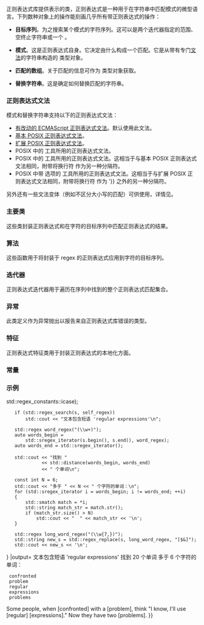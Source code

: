 {{title|正则表达式库 {{mark since c++11}}}}
{{cpp/regex/navbar}}

正则表达式库提供表示{{enwiki|Regular expression|正则表达式}}的类，正则表达式是一种用于在字符串中匹配模式的微型语言。下列数种对象上的操作能刻画几乎所有带正则表达式的操作：

* '''目标序列'''。为之搜索某个模式的字符序列。这可以是两个迭代器指定的范围、空终止字符串或一个 {{lc|std::string}}。

* '''模式'''。这是正则表达式自身。它决定由什么构成一个匹配。它是从带有专门[[#正则表达式文法|文法]]的字符串构造的 {{lc|std::basic_regex}} 类型对象。

* '''匹配的数组'''。关于匹配的信息可作为 {{lc|std::match_results}} 类型对象获取。

* '''替换字符串'''。这是确定如何替换匹配的字符串。 

===正则表达式文法===
模式和替换字符串支持以下的正则表达式文法：
* [[cpp/regex/ecmascript|有改动的 ECMAScript 正则表达式文法]]。默认使用此文法。
* [https://pubs.opengroup.org/onlinepubs/9699919799/basedefs/V1_chap09.html#tag_09_03 基本 POSIX 正则表达式文法]。
* [https://pubs.opengroup.org/onlinepubs/9699919799/basedefs/V1_chap09.html#tag_09_04 扩展 POSIX 正则表达式文法]。
* POSIX 中的 {{box|[https://pubs.opengroup.org/onlinepubs/9699919799/utilities/awk.html#tag_20_06_13_04 awk]}} 工具所用的正则表达式文法。
* POSIX 中的 {{box|[https://pubs.opengroup.org/onlinepubs/9699919799/utilities/grep.html grep]}} 工具所用的正则表达式文法。这相当于与基本 POSIX 正则表达式文法相同，附带将换行符 {{c|'\n'}} 作为另一种分隔符。
* POSIX 中带 {{c|-E}} 选项的 {{c|grep}} 工具所用的正则表达式文法。这相当于与扩展 POSIX 正则表达式文法相同，附带将换行符 {{c|'\n'}} 作为 {{c|'{{!}}'}} 之外的另一种分隔符。

另外还有一些文法变体（例如不区分大小写的匹配）可供使用，详情见{{rl|basic_regex/constants|此页}}。

===主要类===
这些类封装正则表达式和在字符的目标序列中匹配正则表达式的结果。

{{dsc begin}}
{{dsc inc|cpp/regex/dsc basic_regex}}
{{dsc inc|cpp/regex/dsc sub_match}}
{{dsc inc|cpp/regex/dsc match_results}}
{{dsc end}}

===算法===
这些函数用于将封装于 regex 的正则表达式应用到字符的目标序列。

{{dsc begin}}
{{dsc inc|cpp/regex/dsc regex_match}}
{{dsc inc|cpp/regex/dsc regex_search}}
{{dsc inc|cpp/regex/dsc regex_replace}}
{{dsc end}}

===迭代器===
正则表达式迭代器用于遍历在序列中找到的整个正则表达式匹配集合。

{{dsc begin}}
{{dsc inc|cpp/regex/dsc regex_iterator}}
{{dsc inc|cpp/regex/dsc regex_token_iterator}}
{{dsc end}}

===异常===
此类定义作为异常抛出以报告来自正则表达式库错误的类型。

{{dsc begin}}
{{dsc inc|cpp/regex/dsc regex_error}}
{{dsc end}}

===特征===
正则表达式特征类用于封装正则表达式的本地化方面。

{{dsc begin}}
{{dsc inc|cpp/regex/dsc regex_traits}}
{{dsc end}}

===常量===
{{dsc begin}}
{{dsc namespace|std::regex_constants}}
{{dsc inc|cpp/regex/dsc syntax_option_type}}
{{dsc inc|cpp/regex/dsc match_flag_type}}
{{dsc inc|cpp/regex/dsc error_type}}
{{dsc end}}

===示例===
{{example
|code=
#include &lt;iostream&gt;
#include &lt;iterator&gt;
#include &lt;regex&gt;
#include &lt;string&gt;

int main()
{
    std::string s = "Some people, when confronted with a problem, think "
        "\"I know, I'll use regular expressions.\" "
        "Now they have two problems.";
    
    std::regex self_regex("REGULAR EXPRESSIONS",
            std::regex_constants::ECMAScript {{!}} std::regex_constants::icase);
    if (std::regex_search(s, self_regex))
        std::cout &lt;&lt; "文本包含短语 'regular expressions'\n";
    
    std::regex word_regex("(\\w+)");
    auto words_begin = 
        std::sregex_iterator(s.begin(), s.end(), word_regex);
    auto words_end = std::sregex_iterator();
    
    std::cout &lt;&lt; "找到 "
              &lt;&lt; std::distance(words_begin, words_end)
              &lt;&lt; " 个单词\n";
    
    const int N = 6;
    std::cout &lt;&lt; "多于 " &lt;&lt; N &lt;&lt; " 个字符的单词：\n";
    for (std::sregex_iterator i = words_begin; i != words_end; ++i)
    {
        std::smatch match = *i;
        std::string match_str = match.str();
        if (match_str.size() &gt; N)
            std::cout &lt;&lt; "  " &lt;&lt; match_str &lt;&lt; '\n';
    }
    
    std::regex long_word_regex("(\\w{7,})");
    std::string new_s = std::regex_replace(s, long_word_regex, "[$&amp;]");
    std::cout &lt;&lt; new_s &lt;&lt; '\n';
}
|output=
文本包含短语 'regular expressions'
找到 20 个单词
多于 6 个字符的单词：
  confronted
  problem
  regular
  expressions
  problems
Some people, when [confronted] with a [problem], think 
"I know, I'll use [regular] [expressions]." Now they have two [problems].
}}

{{langlinks|ar|de|en|es|fr|it|ja|ko|pt|ru}}